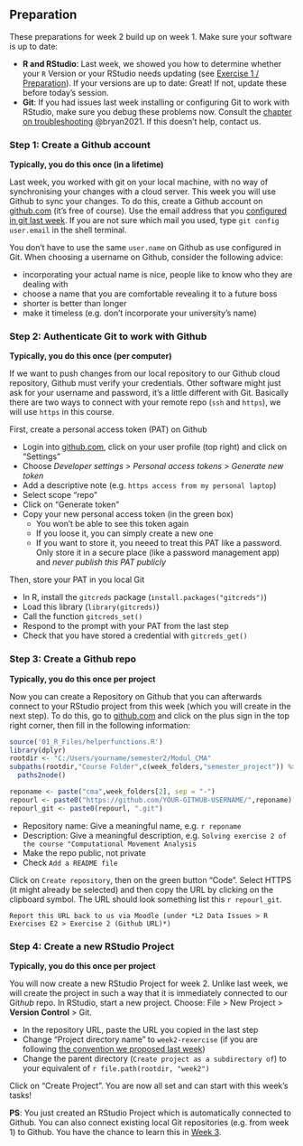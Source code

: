 ## Preparation {#w0-preparation}


These preparations for week 2 build up on week 1. Make sure your software is up to date: 

- **R and RStudio**: Last week, we showed you how to determine whether your `R` Version or your RStudio needs updating (see [Exercise 1 / Preparation](#w0-preparation)). If your versions are up to date: Great! If not, update these before today's session.
- **Git**:  If you had issues last week installing or configuring Git to work with RStudio, make sure you debug these problems now. Consult the [chapter on troubleshooting](https://happygitwithr.com/troubleshooting.html) @bryan2021. If this doesn't help, contact us. 



### Step 1: Create a Github account

**Typically, you do this once (in a lifetime)**

Last week, you worked with git on your local machine, with no way of synchronising your changes with a cloud server. This week you will use Github to sync your changes. To do this, create a Github account on [github.com](https://github.com/) (it's free of course). Use the email address that you [configured in git last week](#introduce-yourself-git). If you are not sure which mail you used, type `git config user.email` in the shell terminal. 

You don't have to use the same `user.name` on Github as use configured in Git. When choosing a username on Github, consider the following advice: 

- incorporating your actual name is nice, people like to know who they are dealing with
- choose a name that you are comfortable revealing it to a future boss
- shorter is better than longer
- make it timeless (e.g. don't incorporate your university's name)



### Step 2: Authenticate Git to work with Github

**Typically, you do this once (per computer)**

If we want to push changes from our local repository to our Github cloud repository, Github must verify your credentials. Other software might just ask for your username and password, it's a little different with Git. Basically there are two ways to connect with your remote repo (`ssh` and `https`), we will use `https` in this course. 


First, create a personal access token (PAT) on Github

- Login into [github.com](https://github.com/), click on your user profile (top right) and click on "Settings" 
- Choose *Developer settings > Personal access tokens > Generate new token*
- Add a descriptive note (e.g. `https access from my personal laptop`)
- Select scope "repo"
- Click on "Generate token"
- Copy your new personal access token (in the green box)
  - You won’t be able to see this token again
  - If you loose it, you can simply create a new one
  - If you want to store it, you neeed to treat this PAT like a password. Only store it in a secure place (like a password management app) and *never publish this PAT publicly*


Then, store your PAT in you local Git

- In R, install the `gitcreds` package (`install.packages("gitcreds")`)
- Load this library (`library(gitcreds)`)
- Call the function `gitcreds_set()`
- Respond to the prompt with your PAT from the last step
- Check that you have stored a credential with `gitcreds_get()`
  
  
### Step 3: Create a Git**hub** repo {#create-github-repo}

**Typically, you do this once per project**

Now you can create a Repository on Github that you can afterwards connect to your RStudio project from this week (which you will create in the next step). To do this, go to [github.com](https://github.com) and click on the plus sign in the top right corner, then fill in the following information:

```r
source('01_R_Files/helperfunctions.R')
library(dplyr)
rootdir <- "C:/Users/yourname/semester2/Modul_CMA"
subpaths(rootdir,"Course Folder",c(week_folders,"semester_project")) %>%
  paths2node()
```

```r
reponame <- paste("cma",week_folders[2], sep = "-")
repourl <- paste0("https://github.com/YOUR-GITHUB-USERNAME/",reponame)
repourl_git <- paste0(repourl, ".git")

```

- Repository name: Give a meaningful name, e.g.  ``r reponame``
- Description: Give a meaningful description, e.g. `Solving exercise 2 of the course "Computational Movement Analysis`
- Make the repo public, not private
- Check `Add a README file`

Click on `Create repository`, then on the green button "Code". Select HTTPS (it might already be selected) and then copy the URL by clicking on the clipboard symbol. The URL should look something list this ``r repourl_git``. 



```block2
Report this URL back to us via Moodle (under *L2 Data Issues > R Exercises E2 > Exercise 2 (Github URL)*)
```


### Step 4: Create a new RStudio Project {#w2-project}

**Typically, you do this once per project**

You will now create a new RStudio Project for week 2. Unlike last week, we will create the project in such a way that it is immediately connected to our Git*hub* repo. In RStudio, start a new project. Choose: File > New Project > **Version Control** > Git. 

- In the repository URL, paste the URL you copied in the last step
- Change "Project directory name" to `week2-rexercise` (if you are following [the convention we proposed last week](#folder-structure))
- Change the parent directory (`Create project as a subdirectory of`) to your equivalent of ``r file.path(rootdir, "week2")``

Click on "Create Project". You are now all set and can start with this week's tasks!


**PS**: You just created an RStudio Project which is automatically connected to Github. You can also connect existing local Git repositories (e.g. from week 1) to Github. You have the chance to learn this in [Week 3](#w3-preparation).



<!-- ### Connect your local repo with the remote repository -->

<!-- **Typically, you do this once per project** -->

<!-- In RStudio, open the RStudio project from week 1. Open the terminal[^terminal2] and follow the instructions described in *…or push an existing repository from the command line* in the website you were just forwarded to on Github (under https://github.com/YOUR-GITHUB-USERNAME/cma-week1). These instructions should look something like this: -->


<!-- [^terminal2]: There is a terminal built into RStudio which you can use for this. By default, it is situated in the bottom left corner in the tab named "Terminal" -->


<!-- ``` -->
<!-- git remote add origin https://github.com/YOUR-GITHUB-USERNAME/cma-week2.git -->
<!-- git branch -M main -->
<!-- git push -u origin main -->
<!-- ``` -->

<!-- Type these commands line by line into your terminal. If you want to copy and paste the commands rather than type them: Note that ctrl + V for "pasting" won't work via the keyboard shortcut, you will have to paste by right clicking into the terminal and choosing "paste". Now refresh your repo on Github (https://github.com/YOUR-GITHUB-USERNAME/cma-week1): You should now see the files from week 1 on GitHub. Didn't work? Contact us! -->




